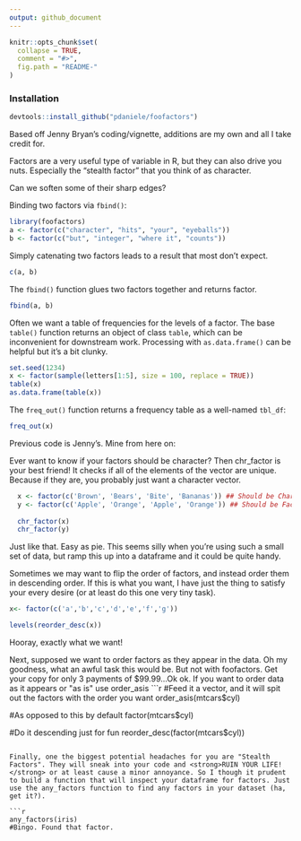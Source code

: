 ---
output: github_document
---

<!-- README.md is generated from README.Rmd. Please edit that file -->

```{r, echo = FALSE}
knitr::opts_chunk$set(
  collapse = TRUE,
  comment = "#>",
  fig.path = "README-"
)
```

### Installation


```{r installation, eval = FALSE}
devtools::install_github("pdaniele/foofactors")
```

Based off Jenny Bryan's coding/vignette, additions are my own and all I take credit for.

Factors are a very useful type of variable in R, but they can also drive you nuts. Especially the "stealth factor" that you think of as character.

Can we soften some of their sharp edges?

Binding two factors via `fbind()`:

```{r}
library(foofactors)
a <- factor(c("character", "hits", "your", "eyeballs"))
b <- factor(c("but", "integer", "where it", "counts"))
```

Simply catenating two factors leads to a result that most don't expect.

```{r}
c(a, b)
```

The `fbind()` function glues two factors together and returns factor.

```{r}
fbind(a, b)
```

Often we want a table of frequencies for the levels of a factor. The base `table()` function returns an object of class `table`, which can be inconvenient for downstream work.  Processing with `as.data.frame()` can be helpful but it's a bit clunky.

```{r}
set.seed(1234)
x <- factor(sample(letters[1:5], size = 100, replace = TRUE))
table(x)
as.data.frame(table(x))
```

The `freq_out()` function returns a frequency table as a well-named `tbl_df`:

```{r}
freq_out(x)
```

Previous code is Jenny's. Mine from here on:

Ever want to know if your factors should be character? Then chr_factor is your best friend! It checks if all of the elements of the vector are unique. Because if they are, you probably just want a character vector.

```{r}
  x <- factor(c('Brown', 'Bears', 'Bite', 'Bananas')) ## Should be Character
  y <- factor(c('Apple', 'Orange', 'Apple', 'Orange')) ## Should be Factor
  
  chr_factor(x)
  chr_factor(y)
```
Just like that. Easy as pie. This seems silly when you're using such a small set of data, but ramp this up into a dataframe and it could be quite handy.


Sometimes we may want to flip the order of factors, and instead order them in descending order. If this is what you want, I have just the thing to satisfy your every desire (or at least do this one very tiny task).
```{r}
x<- factor(c('a','b','c','d','e','f','g'))

levels(reorder_desc(x))
```
Hooray, exactly what we want!


Next, supposed we want to order factors as they appear in the data. Oh my goodness, what an awful task this would be. But not with foofactors. Get your copy for only 3 payments of $99.99...Ok ok. If you want to order data as it appears or "as is" use order_asis
```{r}
#Feed it a vector, and it will spit out the factors with the order you want
order_asis(mtcars$cyl)

#As opposed to this by default
factor(mtcars$cyl)

#Do it descending just for fun
reorder_desc(factor(mtcars$cyl))

```

Finally, one the biggest potential headaches for you are "Stealth Factors". They will sneak into your code and <strong>RUIN YOUR LIFE!</strong> or at least cause a minor annoyance. So I though it prudent to build a function that will inspect your dataframe for factors. Just use the any_factors function to find any factors in your dataset (ha, get it?).

```{r}
any_factors(iris)
#Bingo. Found that factor.
```

